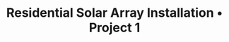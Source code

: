---
title: "Residential Solar Array Installation • Project 1"
description: "Turnkey rooftop solar system for a family home in Monmouth County, NJ."
featuredImage: "@/assets/charliejohn.jpg"
services: ["solar"]
---